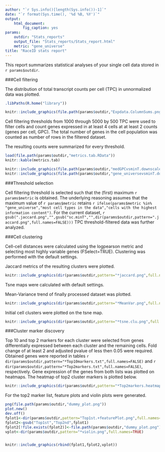 ```yaml
---
author: "`r Sys.info()[length(Sys.info())-1]`"
date: "`r format(Sys.time(), '%d %B, %Y')`"
output: 
    html_document:
        fig_caption: yes
params:
    outdir: "Stats_reports"
    output_file: "Stats_reports/Stats_report.html"
    metric: "gene_universe"
title: "RaceID stats report"
---
```


This report summarizes statistical analyses of your single cell data stored in `r params$outdir`.    

###Cell filtering

The distribution of total transcript counts per cell (TPC) in unnormalized data was plotted.   

```r
.libPaths(R.home("library"))

knitr::include_graphics(file.path(params$outdir,"Expdata.ColumnSums.png"))
```

Cell filtering thresholds from 1000 through 5000 by 500 TPC were used to filter cells and count genes expressed in at least 4 cells at at least 2 counts (genes per cell, GPC). The total number of genes in the cell population was counted as number of rows in the filtered dataset.   

The resulting counts were summarized for every threshold.   

```r
load(file.path(params$outdir,"metrics.tab.RData"))
knitr::kable(metrics.tab)
```

```r
knitr::include_graphics(file.path(params$outdir,"medGPCvsminT.downscaled.png"))
knitr::include_graphics(file.path(params$outdir,"gene_universevsminT.downscaled.png"))

```

###Threshold selection

Cell filtering threshold is selected such that the (first) maximum `r params$metric` is obtained. The underlying reasoning assumes that the maximum value of `r params$metric` retains  `r ifelse(params$metric %in% "gene_universe","most cell types in the data","cells with the highest information content")`. For the current dataset, `r gsub(".jaccard.png","",gsub("sc.minT","",dir(params$outdir,pattern=".jaccard.png",full.names=FALSE)))` TPC threshold-filtered data was further analyzed.

###Cell clustering

Cell-cell distances were calculated using the logpearson metric and selecting most highly variable genes (FSelect=TRUE). Clustering was performed with the default settings. 

Jaccard metrics of the resulting clusters were plotted.

```r
knitr::include_graphics(dir(params$outdir,pattern="*jaccard.png",full.names=TRUE))
```

Tsne maps were calculated with default settings.

Mean-Variance trend of finally processed dataset was plotted.

```r
knitr::include_graphics(dir(params$outdir,pattern="*MeanVar.png",full.names=TRUE))
```

Initial cell clusters were plotted on the tsne map.

```r
knitr::include_graphics(dir(params$outdir,pattern="*tsne.clu.png",full.names=TRUE))
```

###Cluster marker discovery

Top 10 and top 2 markers for each cluster were selected from genes differentially expressed between each cluster and the remaining cells. Fold change of at least 2 and adjusted pvalue of less then 0.05 were required. Obtained genes were reported in tables `r dir(params$outdir,pattern="*Top10markers.txt",full.names=FALSE)` and `r dir(params$outdir,pattern="*Top2markers.txt",full.names=FALSE)`, respectively.
Gene expression of the genes from both lists was plotted on heatmaps. The heatmap of top2 cluster markers is plotted below.

```r
knitr::include_graphics(dir(params$outdir,pattern="*Top2markers.heatmap.png",full.names=TRUE))
```

For the top2 marker list, feature plots and violin plots were generated.


```r
png(file.path(params$outdir,"dummy_plot.png"))
plot.new()
dev.off()
fplot1<-dir(params$outdir,pattern="Top1st.+featurePlot.png",full.names=TRUE)
fplot2<-gsub("Top1st","Top2nd",fplot1)
fplot2[!file.exists(fplot2)]<-file.path(params$outdir,"dummy_plot.png")
vplot<-dir(params$outdir,pattern="*violin.png",full.names=TRUE)


knitr::include_graphics(rbind(fplot1,fplot2,vplot))
```
